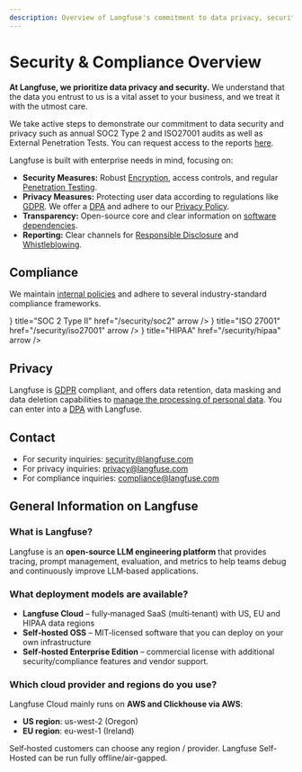 ```yaml
---
description: Overview of Langfuse's commitment to data privacy, security, and compliance, including links to detailed pages on specific measures and certifications.
---
```


# Security & Compliance Overview

**At Langfuse, we prioritize data privacy and security.** We understand that the data you entrust to us is a vital asset to your business, and we treat it with the utmost care.

We take active steps to demonstrate our commitment to data security and privacy such as annual SOC2 Type 2 and ISO27001 audits as well as External Penetration Tests. You can request access to the reports [here](/request-security-docs).

Langfuse is built with enterprise needs in mind, focusing on:

- **Security Measures:** Robust [Encryption](/security/encryption), access controls, and regular [Penetration Testing](/security/penetration-testing).
- **Privacy Measures:** Protecting user data according to regulations like [GDPR](/security/gdpr). We offer a [DPA](/security/dpa) and adhere to our [Privacy Policy](/privacy).
- **Transparency:** Open-source core and clear information on [software dependencies](/security/dependencies).
- **Reporting:** Clear channels for [Responsible Disclosure](/security/responsible-disclosure) and [Whistleblowing](/security/whistleblowing).

## Compliance

We maintain [internal policies](/security/policies) and adhere to several industry-standard compliance frameworks.


<Cards num={3}>
  <Cards.Card
    icon={<ShieldCheck size="24" />}
    title="SOC 2 Type II"
    href="/security/soc2"
    arrow
  />
  <Cards.Card
    icon={<BadgeCheck size="24" />}
    title="ISO 27001"
    href="/security/iso27001"
    arrow
  />
  <Cards.Card
    icon={<HeartPulse size="24" />}
    title="HIPAA"
    href="/security/hipaa"
    arrow
  />
</Cards>

## Privacy

Langfuse is [GDPR](/security/gdpr) compliant, and offers data retention, data masking and data deletion capabilities to [manage the processing of personal data](/security/manage-personal-data). You can enter into a [DPA](/security/dpa) with Langfuse.

## Contact

- For security inquiries: security@langfuse.com
- For privacy inquiries: privacy@langfuse.com
- For compliance inquiries: compliance@langfuse.com

## General Information on Langfuse

### What is Langfuse?

Langfuse is an **open‑source LLM engineering platform** that provides tracing, prompt management, evaluation, and metrics to help teams debug and continuously improve LLM‑based applications.

### What deployment models are available?

- **Langfuse Cloud** – fully‑managed SaaS (multi‑tenant) with US, EU and HIPAA data regions
- **Self‑hosted OSS** – MIT‑licensed software that you can deploy on your own infrastructure
- **Self‑hosted Enterprise Edition** – commercial license with additional security/compliance features and vendor support.

### Which cloud provider and regions do you use?

Langfuse Cloud mainly runs on **AWS and Clickhouse via AWS**:

- **US region**: us-west-2 (Oregon)
- **EU region**: eu-west-1 (Ireland)

Self‑hosted customers can choose any region / provider. Langfuse Self-Hosted can be run fully offline/air-gapped.
